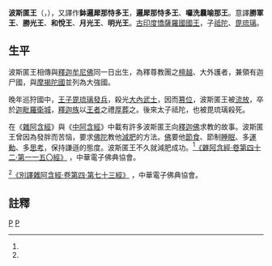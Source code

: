 {{Infobox royalty
| name  =  波斯匿王
| title = Raja 
| titletext = Prasenajit
| more  = 
| type  = 
| image = Prasenajit of Kosala pays a visti.jpg
| image_size = 
| imgw  = 
| alt   = 
| caption = [[拘薩羅|拘薩羅]]波斯匿王前往禮佛

| succession  = 
| moretext    = 
| reign       = 
| reign-type  = 
| coronation  = 
| cor-type    = 
| predecessor = 
| pre-type    = 
| regent      = 
| reg-type    = 
| successor   = 
| suc-type    = 

| succession1  = 
| moretext1    = 
| reign1       = 
| reign-type1  = 
| coronation1  = 
| cor-type1    = 
| predecessor1 = 
| pre-type1    = 
| regent1      = 
| reg-type1    = 
| successor1   = 
| suc-type1    = 

| succession2  = 
| moretext2    = 
| reign2       = 
| reign-type2  = 
| coronation2  = 
| cor-type2    = 
| predecessor2 = 
| pre-type2    = 
| regent2      = 
| reg-type2    = 
| successor2   = 
| suc-type2    = 

| succession3  = 
| moretext3    = 
| reign3       = 
| reign-type3  = 
| coronation3  = 
| cor-type3    = 
| predecessor3 = 
| pre-type3    = 
| regent3      = 
| reg-type3    = 
| successor3   = 
| suc-type3    = 

| spouse      =  [[末利夫人|末利夫人]]，[[頻毘娑羅|頻毘娑羅]]姐妹, Vāsavakhattiyā
| spouse-type =  王后
| consort     =  <!-- yes or no -->
| issue       = [[祇陀太子|祇陀太子]]，[[毘琉璃王|毘琉璃王]]，公主[[金剛|金剛]]（Vajira）
| issue-link  = 
| issue-pipe  = 
| full name   = 
| era name    = 
| era dates   = 
| regnal name = 
| posthumous name = 
| temple name = 
| house       = 
| house-type  = 
| father      = Sanjaya Mahākosala
| mother      = 
| birth_name  = 
| birth_date  =  <!-- {{birth date and age|YYYY|MM|DD|df=y}} -->
| birth_place = 
| death_date  =  <!-- {{death date and age|YYYY|MM|DD|YYYY|MM|DD|df=y}} -->
| death_place = 
| burial_date = 
| burial_place = 
| religion    =  佛教
| occupation  = 
| signature_type = 
| signature   = 
}}

'''波斯匿王'''（{{lang-sa|{{IAST|Prasenajit}}}}，{{lang-pi|{{IAST|Pasenadi}}}}），又譯作'''鉢邏犀那恃多王'''，'''邏犀那恃多王'''、'''囉洗曩喻那王'''。意譯'''勝軍王'''、'''勝光王'''、'''和悅王'''、'''月光王'''、'''明光王'''。[[古印度|古印度]][[憍薩羅國|憍薩羅國]][[國王|國王]]，子[[祗陀|祗陀]]、[[毘琉璃|毘琉璃]]。

==生平==
波斯匿王相傳與[[釋迦牟尼佛|釋迦牟尼佛]]同一日出生，為釋尊教團之[[檀越|檀越]]、大外護者，兼領有迦尸國，與[[摩揭陀國|摩揭陀國]]並列為大強國。

晚年巡狩國中，[[王子|王子]][[毘琉璃|毘琉璃]][[兵變|發兵]]，殺光[[皇城|大內]][[武士|武士]]，因而[[篡位|篡位]]，波斯匿王被[[流放|流放]]，卒於[[迦毗羅衛城|迦毗羅衛城]]，[[釋迦族|釋迦族]]以[[國王|王者]]之禮[[喪禮|厚葬]]之。後來太子祗陀，也被毘琉璃殺死。

在《[[雜阿含經|雜阿含經]]》與《[[中阿含經|中阿含經]]》中載有許多波斯匿王向[[釋迦佛|釋迦佛]]求教的故事。波斯匿王曾因為發胖而苦恼，要求[[佛陀|佛陀]]教他[[減肥|減肥]]的方法。[[佛|佛]]要他[[節食|節食]]、節制[[睡眠|睡眠]]、多[[運動|運動]]、多[[思考|思考]]，保持謙遜的態度。波斯匿王不久就減肥成功。<ref name="http://www.cbeta.org/result/normal/T02/0099_042.htm">[http://www.cbeta.org/result/normal/T02/0099_042.htm 《雜阿含經‧卷第四十二‧第一一五〇經》] {{webarchive|url=https://web.archive.org/web/20150219014249/http://www.cbeta.org/result/normal/T02/0099_042.htm |date=2015-02-19 }}，中華電子佛典協會。</ref><ref name="http://www.cbeta.org/result/normal/T02/0100_004.htm">[http://www.cbeta.org/result/normal/T02/0100_004.htm 《別譯雜阿含經‧卷第四‧第七十三經》] {{webarchive|url=https://web.archive.org/web/20131001000714/http://www.cbeta.org/result/normal/T02/0100_004.htm |date=2013-10-01 }}，中華電子佛典協會。</ref>

==註釋==
{{reflist}}

{{wikisource|佛學大辭典/波斯匿}}
{{DEFAULTSORT:Prasenajit}}
[[Category:印度佛教徒|P]]
[[Category:佛教历史|P]]